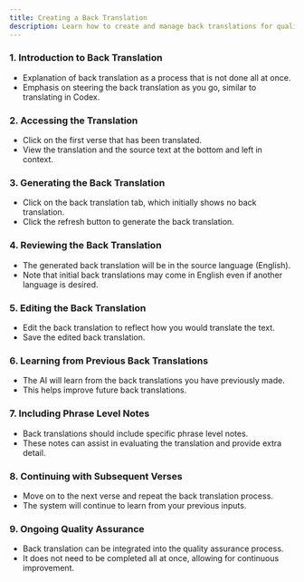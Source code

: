 ```yaml
---
title: Creating a Back Translation
description: Learn how to create and manage back translations for quality assurance and translation evaluation in Codex
---
```


<Cards>
  <Card title="How to change your back translation language" href="/docs/translation/back-translations/changing-language">
  </Card>
</Cards>

###

<LoomVideo videoId="645a1650b24b48cb9e0cdcf5539d5d43" timestamp={0} title="Creating a Back Translation" />

### 1. Introduction to Back Translation

- Explanation of back translation as a process that is not done all at once.
- Emphasis on steering the back translation as you go, similar to translating in Codex.

### 2. Accessing the Translation

- Click on the first verse that has been translated.
- View the translation and the source text at the bottom and left in context.

### 3. Generating the Back Translation

- Click on the back translation tab, which initially shows no back translation.
- Click the refresh button to generate the back translation.

### 4. Reviewing the Back Translation

- The generated back translation will be in the source language (English).
- Note that initial back translations may come in English even if another language is desired.

### 5. Editing the Back Translation

- Edit the back translation to reflect how you would translate the text.
- Save the edited back translation.

### 6. Learning from Previous Back Translations

- The AI will learn from the back translations you have previously made.
- This helps improve future back translations.

### 7. Including Phrase Level Notes

- Back translations should include specific phrase level notes.
- These notes can assist in evaluating the translation and provide extra detail.

### 8. Continuing with Subsequent Verses

- Move on to the next verse and repeat the back translation process.
- The system will continue to learn from your previous inputs.

### 9. Ongoing Quality Assurance

- Back translation can be integrated into the quality assurance process.
- It does not need to be completed all at once, allowing for continuous improvement. 